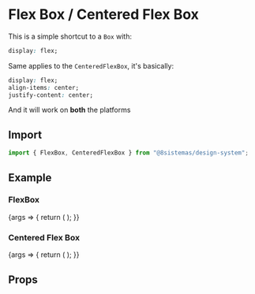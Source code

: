 
<Meta title="Layout/Flex Box" component={FlexBox} />

# Flex Box / Centered Flex Box

This is a simple shortcut to a `Box` with:

```css
display: flex;
```

Same applies to the `CenteredFlexBox`, it's basically:

```css
display: flex;
align-items: center;
justify-content: center;
```

And it will work on **both** the platforms

## Import

```jsx
import { FlexBox, CenteredFlexBox } from "@8sistemas/design-system";
```

## Example

### FlexBox

<Canvas>
    <Story name="Flex Box">
        {args => {
            return (
                <FlexBox {...args}>
                    <Avatar
                        size={"large"}
                        src={
                            "https://images.unsplash.com/photo-1438761681033-6461ffad8d80?ixlib=rb-0.3.5&q=80&fm=jpg&crop=faces&fit=crop&h=200&w=200&s=046c29138c1335ef8edee7daf521ba50"
                        }
                        alt={"Imagem de perfil: Nome do usuário"}
                    />
                    <Avatar
                        size={"large"}
                        src={
                            "https://images.unsplash.com/photo-1438761681033-6461ffad8d80?ixlib=rb-0.3.5&q=80&fm=jpg&crop=faces&fit=crop&h=200&w=200&s=046c29138c1335ef8edee7daf521ba50"
                        }
                        alt={"Imagem de perfil: Nome do usuário"}
                    />
                </FlexBox>
            );
        }}
    </Story>
</Canvas>

### Centered Flex Box

<Canvas>
    <Story name="Centered Flex Box">
        {args => {
            return (
                <CenteredFlexBox {...args}>
                    <Avatar
                        size={"large"}
                        src={
                            "https://images.unsplash.com/photo-1438761681033-6461ffad8d80?ixlib=rb-0.3.5&q=80&fm=jpg&crop=faces&fit=crop&h=200&w=200&s=046c29138c1335ef8edee7daf521ba50"
                        }
                        alt={"Imagem de perfil: Nome do usuário"}
                    />
                    <Avatar
                        size={"large"}
                        src={
                            "https://images.unsplash.com/photo-1438761681033-6461ffad8d80?ixlib=rb-0.3.5&q=80&fm=jpg&crop=faces&fit=crop&h=200&w=200&s=046c29138c1335ef8edee7daf521ba50"
                        }
                        alt={"Imagem de perfil: Nome do usuário"}
                    />
                </CenteredFlexBox>
            );
        }}
    </Story>
</Canvas>

## Props

<ArgsTable of={FlexBox} />
